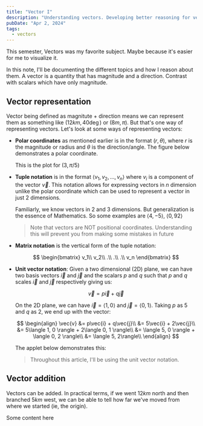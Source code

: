 ```yaml
---
title: "Vector I"
description: "Understanding vectors. Developing better reasoning for vectors"
pubDate: "Apr 2, 2024"
tags:
  - vectors
---
```



This semester, Vectors was my favorite subject. Maybe because it's easier for me to visualize it.

In this note, I'll be documenting the different topics and how I reason about them. A vector is a quantity that has magnitude and a direction. Contrast with scalars which have only magnitude.

## Vector representation

Vector being defined as magnitute + direction means we can represent them as something like $(12km, 40\deg)$ or $(8m, \pi)$. But that's one way of representing vectors. Let's look at some ways of representing vectors:

- **Polar coordinates** as mentioned earlier is in the format $(r, \theta)$, where $r$ is the magnitude or radius and $\theta$ is the direction/angle. The figure below demonstrates a polar coordinate.

  <PolarCoordinate client:load />

  This is the plot for $(3,\pi/5)$

- **Tuple notation** is in the format $\langle v_1, v_2, ..., v_n \rangle$ where $v_i$ is a component of the vector $\vec{v}$. This notation allows for expressing vectors in $n$ dimension unlike the polar coordinate which can be used to represent a vector in just 2 dimensions.

  Familiarly, we know vectors in 2 and 3 dimensions. But generalization is the essence of Mathematics. So some examples are $\langle 4, -5 \rangle$, $\langle 0, 92 \rangle$

  > Note that vectors are NOT positional coordinates. Understanding this will prevent you from making some mistakes in future

- **Matrix notation** is the vertical form of the tuple notation:

  $$
  \begin{bmatrix}
  v_1\\
  v_2\\
  .\\
  .\\
  .\\
  v_n
  \end{bmatrix}
  $$

- **Unit vector notation**: Given a two dimensional (2D) plane, we can have two basis vectors $\vec{i}$ and $\vec{j}$ and the scalars $p$ and $q$ such that $p$ and $q$ scales $\vec{i}$ and $\vec{j}$ respectively giving us:

  $$
  \vec{v} = p\vec{i} + q\vec{j}
  $$

  On the 2D plane, we can have $\vec{i} = \langle 1, 0 \rangle$ and $\vec{j} = \langle 0, 1 \rangle$. Taking $p$ as $5$ and $q$ as $2$, we end up with the vector:

  $$
  \begin{align}
  \vec{v} &= p\vec{i} + q\vec{j}\\
   &= 5\vec{i} + 2\vec{j}\\
   &= 5\langle 1, 0 \rangle + 2\langle 0, 1 \rangle\\
   &= \langle 5, 0 \rangle + \langle 0, 2 \rangle\\
   &= \langle 5, 2\rangle\\
  \end{align}
  $$

  The applet below demonstrates this:

  <UnitVectorDemo client:load />

  > Throughout this article, I'll be using the unit vector notation.

## Vector addition

Vectors can be added. In practical terms, if we went $12km$ north and then branched $5km$ west, we can be able to tell how far we've moved from where we started (ie, the origin).


<div class="mt-2">
  <Draw className="rounded-lg" aspectRatio={16/9} id="vector-addition-polar" client:load />
</div>

Some content here
